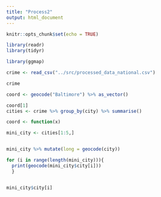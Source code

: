 ```yaml
---
title: "Process2"
output: html_document
---
```


```r
knitr::opts_chunk$set(echo = TRUE)
```

```r
library(readr)
library(tidyr)

library(ggmap)
```

```r
crime <- read_csv("../src/processed_data_national.csv")
```

```r
crime

coord <- geocode("Baltimore") %>% as_vector()

coord[1]
cities <- crime %>% group_by(city) %>% summarise()

coord <- function(x)

mini_city <- cities[1:5,]


mini_city %>% mutate(long = geocode(city))

for (i in range(length(mini_city))){
  print(geocode(mini_city$city[i]))
  }


mini_city$city[i]
```

